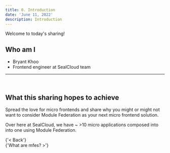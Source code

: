 ```yaml
---
title: 0. Introduction
date: 'June 11, 2022'
description: Introduction
---
```


Welcome to today's sharing!

## Who am I

- Bryant Khoo
- Frontend engineer at SealCloud team

<hr />
<br />

## What this sharing hopes to achieve

Spread the love for micro frontends and share why you might or might not want to consider Module Federation as your next micro frontend solution.

Over here at SealCloud, we have ~ >10 micro applications composed into into one using Module Federation.

<div className="page-menu-bottom">
  <Link href="/" passHref>
    <div className="menu-link"> {'< Back'}</div>
  </Link>
  <Link href="/1-what-are-mfe" passHref>
    <div className="menu-link">{'What are mfes? >'}</div>
  </Link>
</div>
